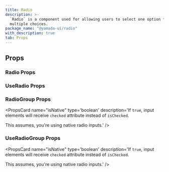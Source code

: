 ```yaml
---
title: Radio
description: >-
  `Radio` is a component used for allowing users to select one option from
  multiple choices.
package_name: "@yamada-ui/radio"
with_description: true
tab: Props
---
```


## Props

### Radio Props

<PropsCard
  name="colorScheme"
  type='"whiteAlpha" | "blackAlpha" | "gray" | "zinc" | "neutral" | "stone" | "red" | "rose" | "pink" | "orange" | "amber" | "yellow" | "lime" | "green" | "emerald" | "teal" | "cyan" | "sky" | "blue" | "indigo" | "violet" | "purple" | "fuchsia"'
  description="The visual color appearance of the component."
/>
<PropsCard
  name="defaultIsChecked"
  type="boolean"
  description="If `true`, the radio will be initially checked."
/>
<PropsCard name="iconProps" type='HTMLUIProps<"span">' />
<PropsCard name="id" type="string" description="id assigned to input." />
<PropsCard name="inputProps" type="InputHTMLAttributes<HTMLInputElement>" />
<PropsCard
  name="isChecked"
  type="boolean"
  description="If `true`, the radio will be checked."
/>
<PropsCard
  name="isDisabled"
  type="boolean"
  description="If `true`, the form control will be disabled."
/>
<PropsCard
  name="isInvalid"
  type="boolean"
  description="If `true`, the form control will be invalid."
/>
<PropsCard
  name="isReadOnly"
  type="boolean"
  description="If `true`, the form control will be readonly."
/>
<PropsCard
  name="isRequired"
  type="boolean"
  description="If `true`, the form control will be required."
/>
<PropsCard name="labelProps" type='HTMLUIProps<"span">' />
<PropsCard
  name="name"
  type="string"
  description="The name of the input field in a radio."
/>
<PropsCard
  name="onChange"
  type="ChangeEventHandler<HTMLInputElement>"
  description="The callback invoked when the checked state changes."
/>
<PropsCard
  name="size"
  type='"sm" | "md" | "lg"'
  description="The size of the Radio."
/>
<PropsCard
  name="value"
  type="Y"
  description="The value to be used in the radio button."
/>
<PropsCard
  name="variant"
  type="string"
  description="The variant of the Radio."
/>

### UseRadio Props

<PropsCard
  name="defaultIsChecked"
  type="boolean"
  description="If `true`, the radio will be initially checked."
/>
<PropsCard name="id" type="string" description="id assigned to input." />
<PropsCard
  name="isChecked"
  type="boolean"
  description="If `true`, the radio will be checked."
/>
<PropsCard
  name="isDisabled"
  type="boolean"
  description="If `true`, the form control will be disabled."
/>
<PropsCard
  name="isInvalid"
  type="boolean"
  description="If `true`, the form control will be invalid."
/>
<PropsCard
  name="isReadOnly"
  type="boolean"
  description="If `true`, the form control will be readonly."
/>
<PropsCard
  name="isRequired"
  type="boolean"
  description="If `true`, the form control will be required."
/>
<PropsCard
  name="name"
  type="string"
  description="The name of the input field in a radio."
/>
<PropsCard
  name="onChange"
  type="ChangeEventHandler<HTMLInputElement>"
  description="The callback invoked when the checked state changes."
/>
<PropsCard
  name="value"
  type="Y"
  description="The value to be used in the radio button."
/>

### RadioGroup Props

<PropsCard name="align"
type='"center" | (string & {}) | "-moz-initial" | "inherit" | "initial" | "revert" | "revert-layer" | "unset" | "stretch" | "end" | "flex-end" | "flex-start" | "start" | "normal" | "self-end" | ... 6 more ... | ((theme: StyledTheme) => UIValue<...>)'
description='The CSS `align-items` property.' />
<PropsCard name="basis"
type='number | "content" | (string & {}) | "-moz-initial" | "inherit" | "initial" | "revert" | "revert-layer" | "unset" | "-moz-fit-content" | "-moz-max-content" | "-moz-min-content" | ... 9 more ... | ((theme: StyledTheme) => UIValue<...>)'
description='The CSS `flex-basis` property.' />
<PropsCard name="direction"
type='"-moz-initial" | "inherit" | "initial" | "revert" | "revert-layer" | "unset" | "column" | "column-reverse" | "row" | "row-reverse" | ResponsiveObject<FlexDirection> | ColorModeArray<...> | ResponsiveObject<...> | ColorModeArray<...> | ((theme: StyledTheme) => UIValue<...>)'
description='The CSS `flex-direction` property.' />
<PropsCard name="grow"
type='(string & {}) | "-moz-initial" | "inherit" | "initial" | "revert" | "revert-layer" | "unset" | (number & {}) | ResponsiveObject<FlexGrow> | ColorModeArray<FlexGrow> | ResponsiveObject<...> | ColorModeArray<...> | ((theme: StyledTheme) => UIValue<...>)'
description='The CSS `flex-grow` property.' />
<PropsCard name="isDisabled"
type='boolean'
description='If `true`, the form control will be disabled.' />
<PropsCard name="isInvalid"
type='boolean'
description='If `true`, the form control will be invalid.' />
<PropsCard name="isNative"
type='boolean'
description='If `true`, input elements will receive `checked` attribute instead of `isChecked`.

This assumes, you're using native radio inputs.' />

<PropsCard
  name="isReadOnly"
  type="boolean"
  description="If `true`, the form control will be readonly."
/>
<PropsCard
  name="isRequired"
  type="boolean"
  description="If `true`, the form control will be required."
/>
<PropsCard
  name="items"
  type="RadioItem<Y>[]"
  description="If provided, generate radios based on items."
/>
<PropsCard
  name="justify"
  type='"center" | "right" | "left" | (string & {}) | "-moz-initial" | "inherit" | "initial" | "revert" | "revert-layer" | "unset" | "space-around" | "space-between" | "space-evenly" | ... 10 more ... | ((theme: StyledTheme) => UIValue<...>)'
  description="The CSS `justify-content` property."
/>
<PropsCard
  name="name"
  type="string"
  description="The HTML `name` attribute used for forms."
/>
<PropsCard
  name="onChange"
  type="(value: Y) => void"
  description="The callback fired when any children radio is checked or unchecked."
/>
<PropsCard
  name="shrink"
  type='(string & {}) | "-moz-initial" | "inherit" | "initial" | "revert" | "revert-layer" | "unset" | (number & {}) | ResponsiveObject<FlexShrink> | ColorModeArray<...> | ResponsiveObject<...> | ColorModeArray<...> | ((theme: StyledTheme) => UIValue<...>)'
  description="The CSS `flex-shrink` property."
/>
<PropsCard name="value" type="Y" description="The value of the radio group." />
<PropsCard
  name="wrap"
  type='"wrap" | "-moz-initial" | "inherit" | "initial" | "revert" | "revert-layer" | "unset" | "nowrap" | "wrap-reverse" | ResponsiveObject<FlexWrap> | ColorModeArray<...> | ResponsiveObject<...> | ColorModeArray<...> | ((theme: StyledTheme) => UIValue<...>)'
  description="The CSS `flex-wrap` property."
/>

### UseRadioGroup Props

<PropsCard name="defaultValue"
type='Y'
description='The initial value of the radio group.' />
<PropsCard name="id"
type='string'
description='The top-level id string that will be applied to the radios.
The index of the radio will be appended to this top-level id.' />
<PropsCard name="isNative"
type='boolean'
description='If `true`, input elements will receive `checked` attribute instead of `isChecked`.

This assumes, you're using native radio inputs.' />

<PropsCard
  name="name"
  type="string"
  description="The HTML `name` attribute used for forms."
/>
<PropsCard
  name="onChange"
  type="(value: Y) => void"
  description="The callback fired when any children radio is checked or unchecked."
/>
<PropsCard name="value" type="Y" description="The value of the radio group." />
